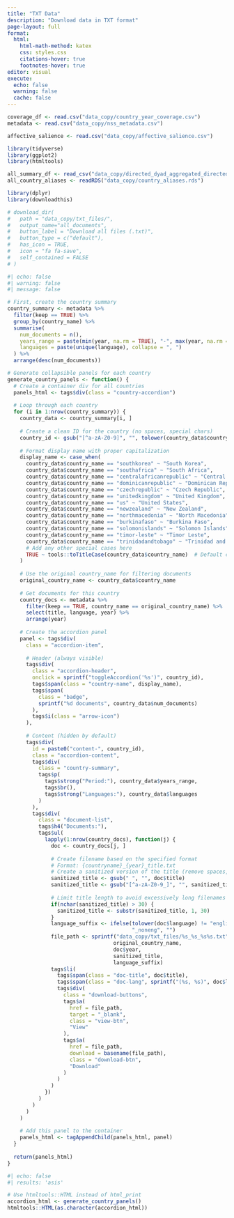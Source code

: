 ```yaml
---
title: "TXT Data"
description: "Download data in TXT format"
page-layout: full
format:
  html:
    html-math-method: katex
    css: styles.css
    citations-hover: true
    footnotes-hover: true
editor: visual
execute:
  echo: false
  warning: false
  cache: false
---
```



```r
coverage_df <- read.csv("data_copy/country_year_coverage.csv")
metadata <- read.csv("data_copy/nss_metadata.csv")
```

```r
affective_salience <- read.csv("data_copy/affective_salience.csv")

```

```r
library(tidyverse)
library(ggplot2)
library(htmltools)
```

```r
all_summary_df <- read_csv("data_copy/directed_dyad_aggregated_directed_stance.csv")
all_country_aliases <- readRDS("data_copy/country_aliases.rds")
```


```r
library(dplyr)
library(downloadthis)
```

```r
# download_dir(
#   path = "data_copy/txt_files/",
#   output_name="all_documents",
#   button_label = "Download all files (.txt)",
#   button_type = c("default"),
#   has_icon = TRUE,
#   icon = "fa fa-save",
#   self_contained = FALSE
# )
```

```r
#| echo: false
#| warning: false
#| message: false

# First, create the country summary
country_summary <- metadata %>%
  filter(keep == TRUE) %>%
  group_by(country_name) %>%
  summarise(
    num_documents = n(),
    years_range = paste(min(year, na.rm = TRUE), "-", max(year, na.rm = TRUE)),
    languages = paste(unique(language), collapse = ", ")
  ) %>%
  arrange(desc(num_documents))

# Generate collapsible panels for each country
generate_country_panels <- function() {
  # Create a container div for all countries
  panels_html <- tags$div(class = "country-accordion")
  
  # Loop through each country
  for (i in 1:nrow(country_summary)) {
    country_data <- country_summary[i, ]
    
    # Create a clean ID for the country (no spaces, special chars)
    country_id <- gsub("[^a-zA-Z0-9]", "", tolower(country_data$country_name))
    
    # Format display name with proper capitalization
    display_name <- case_when(
      country_data$country_name == "southkorea" ~ "South Korea",
      country_data$country_name == "southafrica" ~ "South Africa",
      country_data$country_name == "centralafricanrepublic" ~ "Central African Republic",
      country_data$country_name == "dominicanrepublic" ~ "Dominican Republic",
      country_data$country_name == "czechrepublic" ~ "Czech Republic",
      country_data$country_name == "unitedkingdom" ~ "United Kingdom",
      country_data$country_name == "us" ~ "United States",
      country_data$country_name == "newzealand" ~ "New Zealand",     
      country_data$country_name == "northmacedonia" ~ "North Macedonia",    
      country_data$country_name == "burkinafaso" ~ "Burkina Faso",  
      country_data$country_name == "solomonislands" ~ "Solomon Islands",       
      country_data$country_name == "timor-leste" ~ "Timor Leste",  
      country_data$country_name == "trinidadandtobago" ~ "Trinidad and Tobago",        
      # Add any other special cases here
      TRUE ~ tools::toTitleCase(country_data$country_name)  # Default case with proper capitalization
    )
    
    # Use the original country_name for filtering documents
    original_country_name <- country_data$country_name
    
    # Get documents for this country
    country_docs <- metadata %>%
      filter(keep == TRUE, country_name == original_country_name) %>%
      select(title, language, year) %>%
      arrange(year)
    
    # Create the accordion panel
    panel <- tags$div(
      class = "accordion-item",
      
      # Header (always visible)
      tags$div(
        class = "accordion-header",
        onclick = sprintf("toggleAccordion('%s')", country_id),
        tags$span(class = "country-name", display_name),
        tags$span(
          class = "badge",
          sprintf("%d documents", country_data$num_documents)
        ),
        tags$i(class = "arrow-icon")
      ),
      
      # Content (hidden by default)
      tags$div(
        id = paste0("content-", country_id),
        class = "accordion-content",
        tags$div(
          class = "country-summary",
          tags$p(
            tags$strong("Period:"), country_data$years_range,
            tags$br(),
            tags$strong("Languages:"), country_data$languages
          )
        ),
        tags$div(
          class = "document-list",
          tags$h4("Documents:"),
          tags$ul(
            lapply(1:nrow(country_docs), function(j) {
              doc <- country_docs[j, ]
              
              # Create filename based on the specified format
              # Format: {countryname}_{year}_title.txt
              # Create a sanitized version of the title (remove spaces, special chars)
              sanitized_title <- gsub(" ", "", doc$title)
              sanitized_title <- gsub("[^a-zA-Z0-9_]", "", sanitized_title)
              
              # Limit title length to avoid excessively long filenames
              if(nchar(sanitized_title) > 30) {
                sanitized_title <- substr(sanitized_title, 1, 30)
              }
              language_suffix <- ifelse(tolower(doc$language) != "english" && tolower(doc$language) != "eng",
                                        "_noneng", "")
              file_path <- sprintf("data_copy/txt_files/%s_%s_%s%s.txt", 
                                  original_country_name, 
                                  doc$year, 
                                  sanitized_title,
                                  language_suffix)
              tags$li(
                tags$span(class = "doc-title", doc$title),
                tags$span(class = "doc-lang", sprintf("(%s, %s)", doc$language, doc$year)),
                tags$div(
                  class = "download-buttons",
                  tags$a(
                    href = file_path,
                    target = "_blank",
                    class = "view-btn",
                    "View"
                  ),
                  tags$a(
                    href = file_path,
                    download = basename(file_path),
                    class = "download-btn",
                    "Download"
                  )
                )
              )
            })
          )
        )
      )
    )
    
    # Add this panel to the container
    panels_html <- tagAppendChild(panels_html, panel)
  }
  
  return(panels_html)
}
```

```{=html}
<style>
.country-accordion {
  width: 100%;
  margin: 20px 0;
  font-family: -apple-system, BlinkMacSystemFont, "Segoe UI", Roboto, Oxygen, Ubuntu, Cantarell, "Open Sans", "Helvetica Neue", sans-serif;
}

.accordion-item {
  margin-bottom: 8px;
  border: 1px solid #e0e0e0;
  border-radius: 4px;
  overflow: hidden;
}

.accordion-header {
  background-color: #f5f5f5;
  padding: 12px 15px;
  cursor: pointer;
  display: flex;
  align-items: center;
  justify-content: space-between;
  transition: background-color 0.2s;
}

.accordion-header:hover {
  background-color: #e8e8e8;
}

.country-name {
  font-weight: 600;
  font-size: 16px;
  flex-grow: 1;
}

.badge {
  background-color: #4c78a8;
  color: white;
  padding: 4px 8px;
  border-radius: 12px;
  font-size: 12px;
  margin: 0 15px;
}

.arrow-icon {
  border: solid #666;
  border-width: 0 2px 2px 0;
  display: inline-block;
  padding: 3px;
  transform: rotate(45deg);
  transition: transform 0.3s;
}

.accordion-item.active .arrow-icon {
  transform: rotate(-135deg);
}

.accordion-content {
  display: none;
  padding: 15px;
  background-color: white;
  border-top: 1px solid #e0e0e0;
}

.country-summary {
  margin-bottom: 15px;
}

.document-list ul {
  padding-left: 20px;
  margin: 0;
}

.document-list li {
  margin-bottom: 12px;
  display: flex;
  flex-wrap: wrap;
  align-items: center;
}

.doc-title {
  font-weight: 500;
}

.doc-lang {
  color: #666;
  margin-left: 6px;
  font-size: 13px;
}

/* New styles for download buttons */
.download-buttons {
  margin-left: auto;
  display: flex;
  gap: 8px;
}

.view-btn, .download-btn {
  padding: 4px 10px;
  border-radius: 4px;
  text-decoration: none;
  font-size: 13px;
  font-weight: 500;
  transition: background-color 0.2s;
}

.view-btn {
  background-color: #e9ecef;
  color: #495057;
  border: 1px solid #ced4da;
}

.download-btn {
  background-color: #4c78a8;
  color: white;
  border: 1px solid #4c78a8;
}

.view-btn:hover {
  background-color: #dee2e6;
}

.download-btn:hover {
  background-color: #3b5e85;
}

/* Responsive adjustments */
@media (max-width: 768px) {
  .document-list li {
    flex-direction: column;
    align-items: flex-start;
  }
  
  .download-buttons {
    margin-left: 0;
    margin-top: 8px;
  }
}
</style>

<script>
function toggleAccordion(countryId) {
  // Get the content element for this country
  const contentId = 'content-' + countryId;
  const content = document.getElementById(contentId);
  
  if (!content) {
    console.error('Could not find element with id:', contentId);
    return;
  }
  
  const item = content.parentElement;
  
  // Toggle active class on the item
  item.classList.toggle('active');
  
  // Toggle content visibility
  if (content.style.display === 'block') {
    content.style.display = 'none';
  } else {
    content.style.display = 'block';
  }
}
</script>
```

```r
#| echo: false
#| results: 'asis'

# Use htmltools::HTML instead of html_print
accordion_html <- generate_country_panels()
htmltools::HTML(as.character(accordion_html))
```




